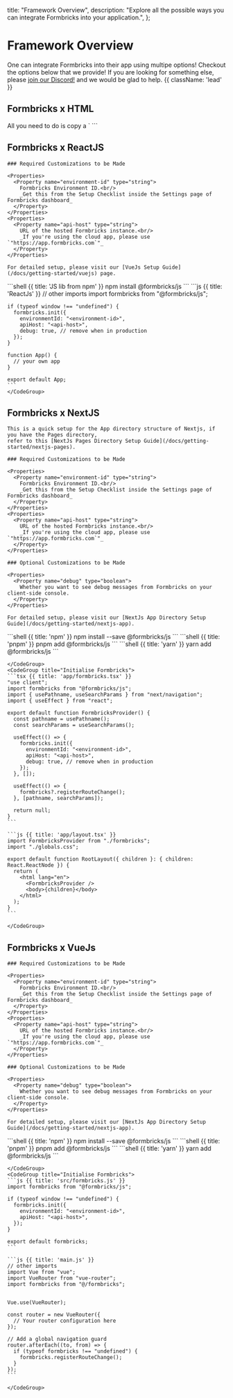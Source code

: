 
  title: "Framework Overview",
  description: "Explore all the possible ways you can integrate Formbricks into your application.",
};

# Framework Overview

One can integrate Formbricks into their app using multipe options! Checkout the options below that we provide! If you are looking
for something else, please [join our Discord!](https://formbricks.com/discord) and we would be glad to help. {{ className: 'lead' }}

<Libraries />

## Formbricks x HTML

<Row>
  <Col>
    All you need to do is copy a `<script>` tag to your HTML head, and that’s about it!

    ### Required Customizations to be Made

    <Properties>
      <Property name="environment-id" type="string">
        Formbricks Environment ID.<br/>
        _Get this from the Setup Checklist inside the Settings page of Formbricks dashboard_
      </Property>
    </Properties>
    <Properties>
      <Property name="api-host" type="string">
        URL of the hosted Formbricks instance.<br/>
        _If you're using the cloud app, please use `"https://app.formbricks.com`"_
      </Property>
    </Properties>

  </Col>
  <Col sticky>
    <CodeGroup title="HTML">
    ```html {{ title: 'HTML' }}
    <script type="text/javascript">
    !function(){var t=document.createElement("script");t.type="text/javascript",t.async=!0,t.src="./dist/index.umd.js";var e=document.getElementsByTagName("script")[0];e.parentNode.insertBefore(t,e),setTimeout(function(){window.formbricks.init("<environment-id>","<api-host>")},500)}();
    </script>
    ```
    </CodeGroup>
  </Col>
</Row>

## Formbricks x ReactJS

<Row>
  <Col>

    ### Required Customizations to be Made

    <Properties>
      <Property name="environment-id" type="string">
        Formbricks Environment ID.<br/>
        _Get this from the Setup Checklist inside the Settings page of Formbricks dashboard_
      </Property>
    </Properties>
    <Properties>
      <Property name="api-host" type="string">
        URL of the hosted Formbricks instance.<br/>
        _If you're using the cloud app, please use `"https://app.formbricks.com`"_
      </Property>
    </Properties>

    For detailed setup, please visit our [VueJs Setup Guide](/docs/getting-started/vuejs) page.

  </Col>
  <Col sticky>
    <CodeGroup title="Install Formbricks JS library">
    ```shell {{ title: 'JS lib from npm' }}
    npm install @formbricks/js
    ```
    </CodeGroup>
    <CodeGroup title="Initialise Formbricks in your App">
    ```js {{ title: 'ReactJs' }}
    // other imports
    import formbricks from "@formbricks/js";

    if (typeof window !== "undefined") {
      formbricks.init({
        environmentId: "<environment-id>",
        apiHost: "<api-host>",
        debug: true, // remove when in production
      });
    }

    function App() {
      // your own app
    }

    export default App;
    ```
    </CodeGroup>

  </Col>
</Row>

## Formbricks x NextJS

<Row>
  <Col>

    This is a quick setup for the App directory structure of Nextjs, if you have the Pages directory,
    refer to this [NextJs Pages Directory Setup Guide](/docs/getting-started/nextjs-pages).

    ### Required Customizations to be Made

    <Properties>
      <Property name="environment-id" type="string">
        Formbricks Environment ID.<br/>
        _Get this from the Setup Checklist inside the Settings page of Formbricks dashboard_
      </Property>
    </Properties>
    <Properties>
      <Property name="api-host" type="string">
        URL of the hosted Formbricks instance.<br/>
        _If you're using the cloud app, please use `"https://app.formbricks.com`"_
      </Property>
    </Properties>

    ### Optional Customizations to be Made

    <Properties>
      <Property name="debug" type="boolean">
        Whether you want to see debug messages from Formbricks on your client-side console.
      </Property>
    </Properties>

    For detailed setup, please visit our [NextJs App Directory Setup Guide](/docs/getting-started/nextjs-app).

  </Col>
  <Col sticky>
    <CodeGroup title="Install Formbricks JS library">
    ```shell {{ title: 'npm' }}
    npm install --save @formbricks/js
    ```
    ```shell {{ title: 'pnpm' }}
    pnpm add @formbricks/js
    ```
    ```shell {{ title: 'yarn' }}
    yarn add @formbricks/js
    ```

    </CodeGroup>
    <CodeGroup title="Initialise Formbricks">
    ```tsx {{ title: 'app/formbricks.tsx' }}
    "use client";
    import formbricks from "@formbricks/js";
    import { usePathname, useSearchParams } from "next/navigation";
    import { useEffect } from "react";

    export default function FormbricksProvider() {
      const pathname = usePathname();
      const searchParams = useSearchParams();

      useEffect(() => {
        formbricks.init({
          environmentId: "<environment-id>",
          apiHost: "<api-host>",
          debug: true, // remove when in production
        });
      }, []);

      useEffect(() => {
        formbricks?.registerRouteChange();
      }, [pathname, searchParams]);

      return null;
    }
    ```

    ```js {{ title: 'app/layout.tsx' }}
    import FormbricksProvider from "./formbricks";
    import "./globals.css";

    export default function RootLayout({ children }: { children: React.ReactNode }) {
      return (
        <html lang="en">
          <FormbricksProvider />
          <body>{children}</body>
        </html>
      );
    }
    ```

    </CodeGroup>

  </Col>
</Row>

## Formbricks x VueJs

<Row>
  <Col>

    ### Required Customizations to be Made

    <Properties>
      <Property name="environment-id" type="string">
        Formbricks Environment ID.<br/>
        _Get this from the Setup Checklist inside the Settings page of Formbricks dashboard_
      </Property>
    </Properties>
    <Properties>
      <Property name="api-host" type="string">
        URL of the hosted Formbricks instance.<br/>
        _If you're using the cloud app, please use `"https://app.formbricks.com`"_
      </Property>
    </Properties>

    ### Optional Customizations to be Made

    <Properties>
      <Property name="debug" type="boolean">
        Whether you want to see debug messages from Formbricks on your client-side console.
      </Property>
    </Properties>

    For detailed setup, please visit our [NextJs App Directory Setup Guide](/docs/getting-started/nextjs-app).

  </Col>
  <Col sticky>
    <CodeGroup title="Install Formbricks JS library">
    ```shell {{ title: 'npm' }}
    npm install --save @formbricks/js
    ```
    ```shell {{ title: 'pnpm' }}
    pnpm add @formbricks/js
    ```
    ```shell {{ title: 'yarn' }}
    yarn add @formbricks/js
    ```

    </CodeGroup>
    <CodeGroup title="Initialise Formbricks">
    ```js {{ title: 'src/formbricks.js' }}
    import formbricks from "@formbricks/js";

    if (typeof window !== "undefined") {
      formbricks.init({
        environmentId: "<environment-id>",
        apiHost: "<api-host>",
      });
    }

    export default formbricks;
    ```

    ```js {{ title: 'main.js' }}
    // other imports
    import Vue from "vue";
    import VueRouter from "vue-router";
    import formbricks from "@/formbricks";


    Vue.use(VueRouter);

    const router = new VueRouter({
      // Your router configuration here
    });

    // Add a global navigation guard
    router.afterEach((to, from) => {
      if (typeof formbricks !== "undefined") {
        formbricks.registerRouteChange();
      }
    });
    ```

    </CodeGroup>

  </Col>
</Row>

